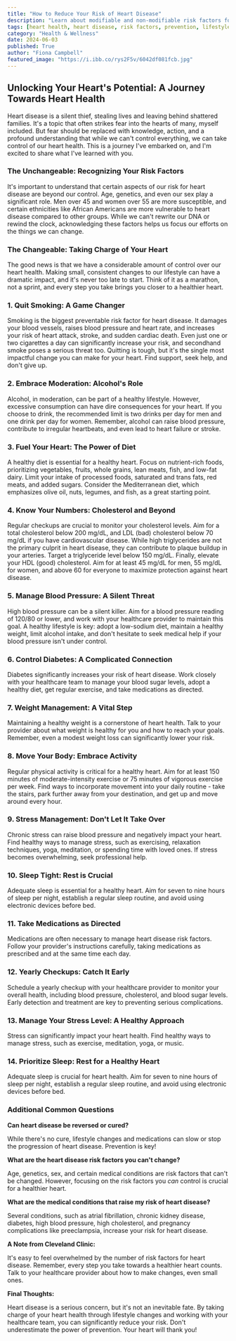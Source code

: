 ```yaml
---
title: "How to Reduce Your Risk of Heart Disease"
description: "Learn about modifiable and non-modifiable risk factors for heart disease and discover practical steps you can take to protect your heart health. This comprehensive guide covers diet, exercise, stress management, and more."
tags: [heart health, heart disease, risk factors, prevention, lifestyle changes, diet, exercise, stress, sleep, cholesterol, blood pressure, diabetes, weight management, healthy living]
category: "Health & Wellness"
date: 2024-06-03
published: True
author: "Fiona Campbell"
featured_image: "https://i.ibb.co/rys2F5v/6042df081fcb.jpg"
---
```


##  Unlocking Your Heart's Potential: A Journey Towards Heart Health

Heart disease is a silent thief, stealing lives and leaving behind shattered families. It's a topic that often strikes fear into the hearts of many, myself included.  But fear should be replaced with knowledge, action, and a profound understanding that while we can't control everything, we can take control of our heart health. This is a journey I've embarked on, and I'm excited to share what I've learned with you.

### The Unchangeable: Recognizing Your Risk Factors

It's important to understand that certain aspects of our risk for heart disease are beyond our control.  Age, genetics, and even our sex play a significant role. Men over 45 and women over 55 are more susceptible, and certain ethnicities like African Americans are more vulnerable to heart disease compared to other groups.  While we can't rewrite our DNA or rewind the clock, acknowledging these factors helps us focus our efforts on the things we can change.

### The Changeable:  Taking Charge of Your Heart

The good news is that we have a considerable amount of control over our heart health.  Making small, consistent changes to our lifestyle can have a dramatic impact, and it's never too late to start.  Think of it as a marathon, not a sprint, and every step you take brings you closer to a healthier heart.

### 1.  Quit Smoking:  A Game Changer

Smoking is the biggest preventable risk factor for heart disease. It damages your blood vessels, raises blood pressure and heart rate, and increases your risk of heart attack, stroke, and sudden cardiac death.  Even just one or two cigarettes a day can significantly increase your risk, and secondhand smoke poses a serious threat too.  Quitting is tough, but it's the single most impactful change you can make for your heart.  Find support, seek help, and don't give up.

### 2.  Embrace Moderation:  Alcohol's Role

Alcohol, in moderation, can be part of a healthy lifestyle.  However,  excessive consumption can have dire consequences for your heart.  If you choose to drink, the recommended limit is two drinks per day for men and one drink per day for women.  Remember, alcohol can raise blood pressure, contribute to irregular heartbeats, and even lead to heart failure or stroke.

### 3.  Fuel Your Heart:  The Power of Diet

A healthy diet is essential for a healthy heart. Focus on nutrient-rich foods, prioritizing vegetables, fruits, whole grains, lean meats, fish, and low-fat dairy.  Limit your intake of processed foods, saturated and trans fats, red meats, and added sugars.  Consider the Mediterranean diet, which emphasizes olive oil, nuts, legumes, and fish, as a great starting point.  

### 4.  Know Your Numbers:  Cholesterol and Beyond

Regular checkups are crucial to monitor your cholesterol levels. Aim for a total cholesterol below 200 mg/dL, and LDL (bad) cholesterol below 70 mg/dL if you have cardiovascular disease.  While high triglycerides are not the primary culprit in heart disease, they can contribute to plaque buildup in your arteries.  Target a triglyceride level below 150 mg/dL.  Finally, elevate your HDL (good) cholesterol.  Aim for at least 45 mg/dL for men, 55 mg/dL for women, and above 60 for everyone to maximize protection against heart disease.

### 5.  Manage Blood Pressure:  A Silent Threat

High blood pressure can be a silent killer.  Aim for a blood pressure reading of 120/80 or lower, and work with your healthcare provider to maintain this goal.  A healthy lifestyle is key:  adopt a low-sodium diet, maintain a healthy weight, limit alcohol intake, and don't hesitate to seek medical help if your blood pressure isn't under control.  

### 6.  Control Diabetes:  A Complicated Connection

Diabetes significantly increases your risk of heart disease. Work closely with your healthcare team to manage your blood sugar levels, adopt a healthy diet, get regular exercise, and take medications as directed.  

### 7.  Weight Management:  A Vital Step

Maintaining a healthy weight is a cornerstone of heart health. Talk to your provider about what weight is healthy for you and how to reach your goals.  Remember, even a modest weight loss can significantly lower your risk.  

### 8.  Move Your Body:  Embrace Activity

Regular physical activity is critical for a healthy heart. Aim for at least 150 minutes of moderate-intensity exercise or 75 minutes of vigorous exercise per week.  Find ways to incorporate movement into your daily routine - take the stairs, park further away from your destination, and get up and move around every hour.

### 9.  Stress Management:  Don't Let It Take Over

Chronic stress can raise blood pressure and negatively impact your heart. Find healthy ways to manage stress, such as exercising, relaxation techniques, yoga, meditation, or spending time with loved ones.  If stress becomes overwhelming, seek professional help. 

### 10.  Sleep Tight:  Rest is Crucial

Adequate sleep is essential for a healthy heart. Aim for seven to nine hours of sleep per night, establish a regular sleep routine, and avoid using electronic devices before bed.  

### 11.  Take Medications as Directed

Medications are often necessary to manage heart disease risk factors.  Follow your provider's instructions carefully, taking medications as prescribed and at the same time each day.

### 12.  Yearly Checkups:  Catch It Early

Schedule a yearly checkup with your healthcare provider to monitor your overall health, including blood pressure, cholesterol, and blood sugar levels.  Early detection and treatment are key to preventing serious complications.

### 13.  Manage Your Stress Level:  A Healthy Approach

Stress can significantly impact your heart health.  Find healthy ways to manage stress, such as exercise, meditation, yoga, or music.

### 14.  Prioritize Sleep:  Rest for a Healthy Heart

Adequate sleep is crucial for heart health. Aim for seven to nine hours of sleep per night, establish a regular sleep routine, and avoid using electronic devices before bed.  

### Additional Common Questions

**Can heart disease be reversed or cured?**

While there's no cure, lifestyle changes and medications can slow or stop the progression of heart disease.  Prevention is key!

**What are the heart disease risk factors you can't change?**

Age, genetics, sex, and certain medical conditions are risk factors that can't be changed. However, focusing on the risk factors you *can* control is crucial for a healthier heart.

**What are the medical conditions that raise my risk of heart disease?**

Several conditions, such as atrial fibrillation, chronic kidney disease, diabetes, high blood pressure, high cholesterol, and pregnancy complications like preeclampsia, increase your risk for heart disease. 

**A Note from Cleveland Clinic:**

It's easy to feel overwhelmed by the number of risk factors for heart disease. Remember, every step you take towards a healthier heart counts. Talk to your healthcare provider about how to make changes, even small ones.  

**Final Thoughts:**

Heart disease is a serious concern, but it's not an inevitable fate. By taking charge of your heart health through lifestyle changes and working with your healthcare team, you can significantly reduce your risk.  Don't underestimate the power of prevention.  Your heart will thank you!
